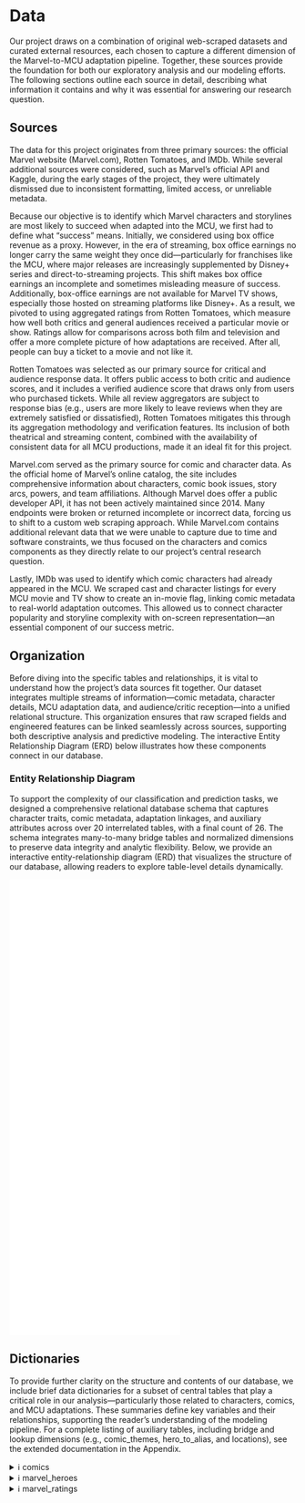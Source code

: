 # Data
Our project draws on a combination of original web-scraped datasets and curated external resources, each chosen to capture a different dimension of the Marvel-to-MCU adaptation pipeline. Together, these sources provide the foundation for both our exploratory analysis and our modeling efforts. The following sections outline each source in detail, describing what information it contains and why it was essential for answering our research question.

## Sources
The data for this project originates from three primary sources: the official Marvel website (Marvel.com), Rotten Tomatoes, and IMDb. While several additional sources were considered, such as Marvel’s official API and Kaggle, during the early stages of the project, they were ultimately dismissed due to inconsistent formatting, limited access, or unreliable metadata.

Because our objective is to identify which Marvel characters and storylines are most likely to succeed when adapted into the MCU, we first had to define what “success” means. Initially, we considered using box office revenue as a proxy. However, in the era of streaming, box office earnings no longer carry the same weight they once did—particularly for franchises like the MCU, where major releases are increasingly supplemented by Disney+ series and direct-to-streaming projects. This shift makes box office earnings an incomplete and sometimes misleading measure of success.  Additionally, box-office earnings are not available for Marvel TV shows, especially those hosted on streaming platforms like Disney+.  As a result, we pivoted to using aggregated ratings from Rotten Tomatoes, which measure how well both critics and general audiences received a particular movie or show. Ratings allow for comparisons across both film and television and offer a more complete picture of how adaptations are received. After all, people can buy a ticket to a movie and not like it.

Rotten Tomatoes was selected as our primary source for critical and audience response data. It offers public access to both critic and audience scores, and it includes a verified audience score that draws only from users who purchased tickets. While all review aggregators are subject to response bias (e.g., users are more likely to leave reviews when they are extremely satisfied or dissatisfied), Rotten Tomatoes mitigates this through its aggregation methodology and verification features. Its inclusion of both theatrical and streaming content, combined with the availability of consistent data for all MCU productions, made it an ideal fit for this project.

Marvel.com served as the primary source for comic and character data. As the official home of Marvel’s online catalog, the site includes comprehensive information about characters, comic book issues, story arcs, powers, and team affiliations. Although Marvel does offer a public developer API, it has not been actively maintained since 2014. Many endpoints were broken or returned incomplete or incorrect data, forcing us to shift to a custom web scraping approach. While Marvel.com contains additional relevant data that we were unable to capture due to time and software constraints, we thus focused on the characters and comics components as they directly relate to our project’s central research question.

Lastly, IMDb was used to identify which comic characters had already appeared in the MCU. We scraped cast and character listings for every MCU movie and TV show to create an in-movie flag, linking comic metadata to real-world adaptation outcomes. This allowed us to connect character popularity and storyline complexity with on-screen representation—an essential component of our success metric.

## Organization
Before diving into the specific tables and relationships, it is vital to understand how the project’s data sources fit together. Our dataset integrates multiple streams of information—comic metadata, character details, MCU adaptation data, and audience/critic reception—into a unified relational structure. This organization ensures that raw scraped fields and engineered features can be linked seamlessly across sources, supporting both descriptive analysis and predictive modeling. The interactive Entity Relationship Diagram (ERD) below illustrates how these components connect in our database.


### Entity Relationship Diagram
To support the complexity of our classification and prediction tasks, we designed a comprehensive relational database schema that captures character traits, comic metadata, adaptation linkages, and auxiliary attributes across over 20 interrelated tables, with a final count of 26. The schema integrates many-to-many bridge tables and normalized dimensions to preserve data integrity and analytic flexibility. Below, we provide an interactive entity-relationship diagram (ERD) that visualizes the structure of our database, allowing readers to explore table-level details dynamically.



<iframe class="wider-iframe" src="Marvel_ERD.html" height="800px" style="border:none;"></iframe>


## Dictionaries
To provide further clarity on the structure and contents of our database, we include brief data dictionaries for a subset of central tables that play a critical role in our analysis—particularly those related to characters, comics, and MCU adaptations. These summaries define key variables and their relationships, supporting the reader’s understanding of the modeling pipeline. For a complete listing of auxiliary tables, including bridge and lookup dimensions (e.g., comic_themes, hero_to_alias, and locations), see the extended documentation in the Appendix.



<div class="accordion">

  <details>
    <summary><span class="icon">ℹ</span> comics </summary>
    <p>This table contains information about the comics collected from Marvel.com, including title, release date, and a unique identifier to connect to other tables.</p>

    <table>
      <thead>
        <tr>
          <th>Variable</th>
          <th>Name</th>
          <th>Description</th>
        </tr>
      </thead>
      <tbody>
         <tr><td>comic_id</td><td>Comic ID</td><td>Unique identifier for each comic (primary key).</td></tr>
      <tr><td>series_id</td><td>Series ID</td><td>Foreign key to <code>comic_series</code> table, indicating which series the comic belongs to.</td></tr>
      <tr><td>comic_title</td><td>Title</td><td>Title of the comic issue.</td></tr>
      <tr><td>release_date</td><td>Release Date</td><td>Date the comic was released.</td></tr>
      <tr><td>page_count</td><td>Page Count</td><td>Total number of pages in the comic.</td></tr>
      <tr><td>rating</td><td>Rating</td><td>Comic rating (e.g., All Ages, Teen).</td></tr>
      <tr><td>price</td><td>Price</td><td>Retail price of the comic issue.</td></tr>
      <tr><td>description</td><td>Description</td><td>Textual summary of the comic’s content.</td></tr>
      <tr><td>threat_id</td><td>Threat ID</td><td>Foreign key to <code>threat_level</code>; derived from description keywords.</td></tr>
      <tr><td>used_in_movie</td><td>Used in Movie</td><td>Indicates if this comic was directly referenced or used in an MCU movie.</td></tr>
      <tr><td>movie_based</td><td>Movie-Based</td><td>Whether the comic itself is based on an MCU movie.</td></tr>
      <tr><td>mentor</td><td>Mentor Present</td><td>Boolean indicating presence of a mentor character, inferred from description.</td></tr>
      <tr><td>impactful_moment</td><td>Impactful Moment</td><td>Boolean flag for key emotional or plot moments in the description.</td></tr>
      <tr><td>comedy</td><td>Comedy</td><td>Boolean flag for comedic tone or humor-related keywords in description.</td></tr>
      <tr><td>cultural</td><td>Cultural</td><td>Boolean flag for cultural themes (e.g., holidays, traditions) found in description.</td></tr>
      <tr><td>location_id</td><td>Location ID</td><td>Foreign key to <code>locations</code> table; place where the comic is set.</td></tr>
      <tr><td>romance</td><td>Romance</td><td>Boolean flag for romance-related elements in the description.</td></tr>
      <tr><td>origin_story</td><td>Origin Story</td><td>Boolean flag for origin story content based on description keywords.</td></tr>
      <tr><td>major_event</td><td>Major Event</td><td>Foreign key to <code>major_event</code> table; high-level event associated with comic.</td></tr>
      <tr><td>comic_url</td><td>Comic URL</td><td>URL to the comic’s official Marvel.com page or source.</td></tr>

      </tbody>
    </table>
  </details>
 <details class="accordion">
  <summary><span class="icon">ℹ</span> marvel_heroes</summary>
  <p>This table contains key attributes for Marvel characters, including names, demographic traits, and adaptation indicators. It links to ethnicity and species reference tables.</p>
  <table>
    <thead>
      <tr>
        <th>Variable</th>
        <th>Name</th>
        <th>Description</th>
      </tr>
    </thead>
    <tbody>
      <tr><td>character_id</td><td>Character ID</td><td>Unique identifier for the character (primary key).</td></tr>
      <tr><td>civilian_name</td><td>Civilian Name</td><td>Canonical civilian name of the character (e.g., Peter Parker).</td></tr>
      <tr><td>comedy</td><td>Comic Relief</td><td>Boolean flag indicating if the character is associated with humor or comic relief roles.</td></tr>
      <tr><td>sex</td><td>Sex</td><td>Character’s sex as presented in canonical sources (e.g., Male, Female, Non-binary).</td></tr>
      <tr><td>in_movie</td><td>In Movie</td><td>Indicates whether the character has appeared in the MCU or other film adaptations.</td></tr>
      <tr><td>ethnicity_id</td><td>Ethnicity</td><td>Foreign key to <code>character_ethnicities</code> table representing character’s cultural background.</td></tr>
      <tr><td>species_id</td><td>Species</td><td>Foreign key to <code>species</code> table indicating the character’s biological or origin classification.</td></tr>
    </tbody>
  </table>
</details>
<details class="accordion">
  <summary><span class="icon">ℹ</span> marvel_ratings</summary>
  <p>This table contains critic and audience ratings for Marvel movies and TV shows, along with metadata such as type and release date.</p>
  <table>
    <thead>
      <tr>
        <th>Variable</th>
        <th>Name</th>
        <th>Description</th>
      </tr>
    </thead>
    <tbody>
      <tr><td>media_id</td><td>Media ID</td><td>Primary key; unique identifier for the movie or show.</td></tr>
      <tr><td>title</td><td>Title</td><td>Name of the Marvel movie or television series.</td></tr>
      <tr><td>type</td><td>Type</td><td>Format of the media (e.g., Movie, TV Show, Mini-Series).</td></tr>
      <tr><td>critic_score</td><td>Critic Score</td><td>Aggregated critic score (e.g., from Rotten Tomatoes).</td></tr>
      <tr><td>audience_score</td><td>Audience Score</td><td>Aggregated audience score (e.g., from Rotten Tomatoes or IMDb).</td></tr>
      <tr><td>release_date</td><td>Release Date</td><td>Date the media was first released to the public.</td></tr>
    </tbody>
  </table>
</details>


</div>
